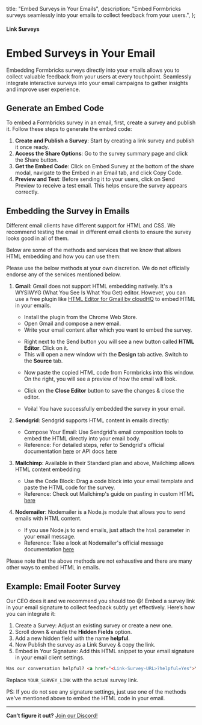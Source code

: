 

  title: "Embed Surveys in Your Emails",
  description: "Embed Formbricks surveys seamlessly into your emails to collect feedback from your users.",
};

#### Link Surveys

# Embed Surveys in Your Email

Embedding Formbricks surveys directly into your emails allows you to collect valuable feedback from your users at every touchpoint. Seamlessly integrate interactive surveys into your email campaigns to gather insights and improve user experience.

## Generate an Embed Code

To embed a Formbricks survey in an email, first, create a survey and publish it. Follow these steps to generate the embed code:

1. **Create and Publish a Survey**: Start by creating a link survey and publish it once ready.
2. **Access the Share Options**: Go to the survey summary page and click the Share button.
3. **Get the Embed Code**: Click on Embed Survey at the bottom of the share modal, navigate to the Embed in an Email tab, and click Copy Code.
4. **Preview and Test**: Before sending it to your users, click on Send Preview to receive a test email. This helps ensure the survey appears correctly.

<TellaVideo tellaVideoIdentifier="clvex3puw05oi0gl4bp1qgc3s" />

## Embedding the Survey in Emails

Different email clients have different support for HTML and CSS. We recommend testing the email in different email clients to ensure the survey looks good in all of them.

Below are some of the methods and services that we know that allows HTML embedding and how you can use them:

<Note>
  Please use the below methods at your own discretion. We do not officially endorse any of the services
  mentioned below.
</Note>

1. **Gmail**: Gmail does not support HTML embedding natively. It's a WYSIWYG (What You See Is What You Get) editor. However, you can use a free plugin like [HTML Editor for Gmail by cloudHQ](https://chromewebstore.google.com/detail/free-html-editor-for-gmai/ioinaaeeacahcmbgfmeaaofhfkijpdeb) to embed HTML in your emails.

   - Install the plugin from the Chrome Web Store.
   - Open Gmail and compose a new email.
   - Write your email content after which you want to embed the survey.

   <MdxImage
     src={EmailContentWithoutSurvey}
     alt="Choose a link survey template"
     quality="100"
     className="max-w-full rounded-lg sm:max-w-3xl "
   />

   - Right next to the Send button you will see a new button called **HTML Editor**. Click on it.
   - This will open a new window with the **Design** tab active. Switch to the **Source** tab.

   <MdxImage
     src={PluginSourceTab}
     alt="Choose a link survey template"
     quality="100"
     className="max-w-full rounded-lg sm:max-w-3xl "
   />

   - Now paste the copied HTML code from Formbricks into this window. On the right, you will see a preview of how the email will look.

   <MdxImage
     src={PluginAddSurvey}
     alt="Choose a link survey template"
     quality="100"
     className="max-w-full rounded-lg sm:max-w-3xl "
   />

   - Click on the **Close Editor** button to save the changes & close the editor.

   <MdxImage
     src={EmailContentWithSurvey}
     alt="Choose a link survey template"
     quality="100"
     className="max-w-full rounded-lg sm:max-w-3xl "
   />

   - Voila! You have successfully embedded the survey in your email.

2. **Sendgrid**: Sendgrid supports HTML content in emails directly:

   - Compose Your Email: Use Sendgrid's email composition tools to embed the HTML directly into your email body.
   - Reference: For detailed steps, refer to Sendgrid's official documentation [here](https://sendgrid.com/en-us/solutions/email-marketing/email-design) or API docs [here](https://sendgrid.com/docs/for-developers/sending-email/api-getting-started/)

3. **Mailchimp**: Available in their Standard plan and above, Mailchimp allows HTML content embedding:

   - Use the Code Block: Drag a code block into your email template and paste the HTML code for the survey.
   - Reference: Check out Mailchimp's guide on pasting in custom HTML [here](https://mailchimp.com/help/paste-in-html-to-create-an-email/)

4. **Nodemailer**: Nodemailer is a Node.js module that allows you to send emails with HTML content.

   - If you use Node.js to send emails, just attach the `html` parameter in your email message.
   - Reference: Take a look at Nodemailer's official message documentation [here](https://nodemailer.com/message/)

<Note>
  Please note that the above methods are not exhaustive and there are many other ways to embed HTML in emails.
</Note>

## Example: Email Footer Survey

Our CEO does it and we recommend you should too 😄! Embed a survey link in your email signature to collect feedback subtly yet effectively. Here’s how you can integrate it:

<MdxImage
  src={JoSignature}
  alt="Choose a link survey template"
  quality="100"
  className="max-w-full rounded-lg sm:max-w-3xl "
/>

1. Create a Survey: Adjust an existing survey or create a new one.
2. Scroll down & enable the **Hidden Fields** option.
3. Add a new hidden field with the name **helpful**.
4. Now Publish the survey as a Link Survey & copy the link.
5. Embed in Your Signature: Add this HTML snippet to your email signature in your email client settings.

<Col>
<CodeGroup title="Embed this in your Email">

```html
Was our conversation helpful? <a href="<Link-Survey-URL>?helpful=Yes">Yes 👍</a> | <a href="<Link-Survey-URL>?helpful=No">No 👎</a>
```

</CodeGroup>
</Col>

Replace `YOUR_SURVEY_LINK` with the actual survey link.

PS: If you do not see any signature settings, just use one of the methods we've mentioned above to embed the HTML code in your email.

---

**Can’t figure it out?** [Join our Discord!](https://formbricks.com/discord)
